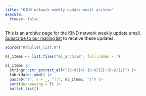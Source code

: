 ---
title: "KIND network weekly update email archive"
execute: 
  freeze: false
---

This is an archive page for the KIND network weekly update email. [Subscribe to our mailing list](https://forms.office.com/pages/responsepage.aspx?id=veDvEDCgykuAnLXmdF5JmpopIZB9ynRJnrPUHVFccipURjM2NkZJUkhGOFlQRjQxRFhVUTgwT0UwVyQlQCN0PWcu) to receive these updates.

```{r}
source("R/bullet_list.R")

ml_items <- list.files("ml_archive", full.names = T)

ml_items |>
  stringr::str_extract_all("[0-9]{4}-[0-9]{2}-[0-9]{2}") |>
  lubridate::ymd() |>
  paste0("[", x = _, "](", ml_items, ")") |>
  sort(decreasing = T) |>
  bullet_list()


```

